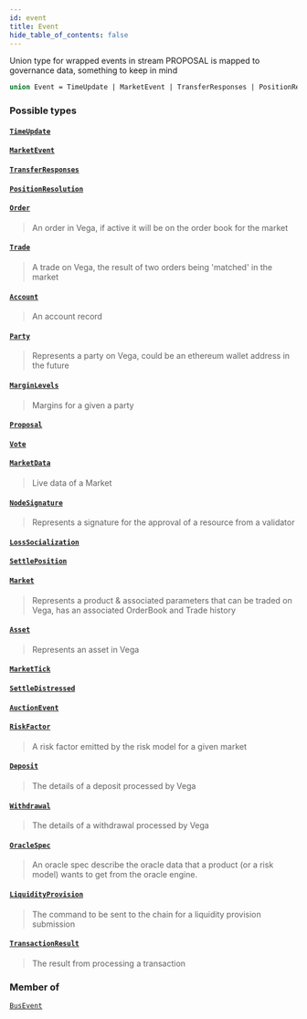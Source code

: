 ```yaml
---
id: event
title: Event
hide_table_of_contents: false
---
```








Union type for wrapped events in stream PROPOSAL is mapped to governance data, something to keep in mind

```graphql
union Event = TimeUpdate | MarketEvent | TransferResponses | PositionResolution | Order | Trade | Account | Party | MarginLevels | Proposal | Vote | MarketData | NodeSignature | LossSocialization | SettlePosition | Market | Asset | MarketTick | SettleDistressed | AuctionEvent | RiskFactor | Deposit | Withdrawal | OracleSpec | LiquidityProvision | TransactionResult
```


### Possible types

#### [`TimeUpdate`](/testnet/api/graphql/objects/time-update) <Badge class="secondary" text="object"/>
> 
> 

#### [`MarketEvent`](/testnet/api/graphql/objects/market-event) <Badge class="secondary" text="object"/>
> 
> 

#### [`TransferResponses`](/testnet/api/graphql/objects/transfer-responses) <Badge class="secondary" text="object"/>
> 
> 

#### [`PositionResolution`](/testnet/api/graphql/objects/position-resolution) <Badge class="secondary" text="object"/>
> 
> 

#### [`Order`](/testnet/api/graphql/objects/order) <Badge class="secondary" text="object"/>
> An order in Vega, if active it will be on the order book for the market
> 

#### [`Trade`](/testnet/api/graphql/objects/trade) <Badge class="secondary" text="object"/>
> A trade on Vega, the result of two orders being 'matched' in the market
> 

#### [`Account`](/testnet/api/graphql/objects/account) <Badge class="secondary" text="object"/>
> An account record
> 

#### [`Party`](/testnet/api/graphql/objects/party) <Badge class="secondary" text="object"/>
> Represents a party on Vega, could be an ethereum wallet address in the future
> 

#### [`MarginLevels`](/testnet/api/graphql/objects/margin-levels) <Badge class="secondary" text="object"/>
> Margins for a given a party
> 

#### [`Proposal`](/testnet/api/graphql/objects/proposal) <Badge class="secondary" text="object"/>
> 
> 

#### [`Vote`](/testnet/api/graphql/objects/vote) <Badge class="secondary" text="object"/>
> 
> 

#### [`MarketData`](/testnet/api/graphql/objects/market-data) <Badge class="secondary" text="object"/>
> Live data of a Market
> 

#### [`NodeSignature`](/testnet/api/graphql/objects/node-signature) <Badge class="secondary" text="object"/>
> Represents a signature for the approval of a resource from a validator
> 

#### [`LossSocialization`](/testnet/api/graphql/objects/loss-socialization) <Badge class="secondary" text="object"/>
> 
> 

#### [`SettlePosition`](/testnet/api/graphql/objects/settle-position) <Badge class="secondary" text="object"/>
> 
> 

#### [`Market`](/testnet/api/graphql/objects/market) <Badge class="secondary" text="object"/>
> Represents a product & associated parameters that can be traded on Vega, has an associated OrderBook and Trade history
> 

#### [`Asset`](/testnet/api/graphql/objects/asset) <Badge class="secondary" text="object"/>
> Represents an asset in Vega
> 

#### [`MarketTick`](/testnet/api/graphql/objects/market-tick) <Badge class="secondary" text="object"/>
> 
> 

#### [`SettleDistressed`](/testnet/api/graphql/objects/settle-distressed) <Badge class="secondary" text="object"/>
> 
> 

#### [`AuctionEvent`](/testnet/api/graphql/objects/auction-event) <Badge class="secondary" text="object"/>
> 
> 

#### [`RiskFactor`](/testnet/api/graphql/objects/risk-factor) <Badge class="secondary" text="object"/>
> A risk factor emitted by the risk model for a given market
> 

#### [`Deposit`](/testnet/api/graphql/objects/deposit) <Badge class="secondary" text="object"/>
> The details of a deposit processed by Vega
> 

#### [`Withdrawal`](/testnet/api/graphql/objects/withdrawal) <Badge class="secondary" text="object"/>
> The details of a withdrawal processed by Vega
> 

#### [`OracleSpec`](/testnet/api/graphql/objects/oracle-spec) <Badge class="secondary" text="object"/>
> An oracle spec describe the oracle data that a product (or a risk model)
wants to get from the oracle engine.
> 

#### [`LiquidityProvision`](/testnet/api/graphql/objects/liquidity-provision) <Badge class="secondary" text="object"/>
> The command to be sent to the chain for a liquidity provision submission
> 

#### [`TransactionResult`](/testnet/api/graphql/objects/transaction-result) <Badge class="secondary" text="object"/>
> The result from processing a transaction
> 



### Member of

[`BusEvent`](/testnet/api/graphql/objects/bus-event)  <Badge class="secondary" text="object"/>



